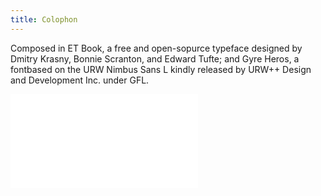 ```yaml
---
title: Colophon
---
```

:::{.content-hidden when-format="html"}
\vspace*{\fill}


Composed in ET Book, a free and open-sopurce typeface designed by Dmitry Krasny, Bonnie Scranton, and Edward Tufte; and \TeX  Gyre Heros, a fontbased on the URW Nimbus Sans L kindly released by URW++ Design and Development Inc. under GFL.

\vspace*{1cm}

![](/Images/gutemberg_press.pdf){.column-margin}
:::